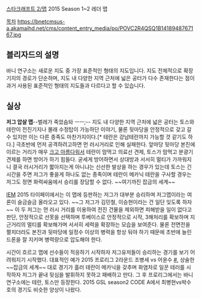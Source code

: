 [[스타크래프트 2/맵]]
2015 Season 1~2 레더 맵

[[목차]]
https://bnetcmsus-a.akamaihd.net/cms/content_entry_media/po/POVC2R4QSQ1B1418948767167.jpg

== 블리자드의 설명 ==
바니 연구소는 새로운 지도 중 가장 표준적인 형태의 지도입니다. 지도 전체적으로 확장 기지의 경로가 단순하며, 지도 내 다양한 지역 근처에 넓은 공터가 다수 존재한다는 점이 과거 사용된 표준적인 형태의 지도들과 다르다고 할 수 있습니다.

== 실상 ==
'''저그 압살 맵'''--벌레가 죽었슴돠 ㅡㅡ;--
지도 내 다양한 지역 근처에 넓은 공터는 토스와 테란이 전진기지나 몰래 수정탑이 가능하단 이야기, 물론 뒷마당을 안정적으로 갖고 갈 수 있지만 이는 다른 종족도 마찬가지이다.[* 테란은 강남테란까지 가능할 것 같기도 하다.] 극초반에 먼저 공격하려고하면 먼 러시거리로 인해 실패한다.
앞마당 뒷마당 본진에 이르는 거리가 매우 [[크고 아름다워]]서 테란이 맘먹고 의료선 견제, 토스가 맘먹고 분광기 견제를 하면 방어가 하기 힘들다.
굳세게 방어하면서 상대방과 서서히 멀티가 가까워지니 결국 러시거리가 짧아지는게 아니냐는 신선한 발상을 하는 경우가 있는데 토스는 긴시간을 주면 저그가 좋을게 하나도 없는 종족이며 테란이 메카닉 테란을 구사할 경우는 저그도 정면 화력싸움에서 승리를 장담할 수 없다. ~~여기까진 잡금의 세계~~

[[IEM]] 2015 타이페이에서는 이 맵에 등판하는 저그가 대부분 승리하며 저그맵이라는 여론이 슬금슬금 올라오고 있다. ~~그 저그가 김민철, 이승현이라는 건 일단 잊도록 하자~~ 이 두 저그는 먼 러시 거리를 이용하여 전진 건물을 제외하면 피해받을 일이 없다고 판단, 안정적으로 선못을 선택하며 투베이스로 안정적으로 시작, 3해처리를 확보하며 지근거리의 멀티를 확보해가며 서서히 세력을 확장하는 모습을 보여준다. 물론 전면전을 펼치더라도 본진과 뒷마당에 일정수 이상의 병력을 항상 둬야 하기 때문에 초반에 늘린 드론을 잘 지키며 병력량으로 압도해야 한다.

시간이 흐르고 맵에 선수들이 적응하기 시작하자 저그유저들이 승리하는 경기를 보기 어려워지기 시작했다. 대표적인 예가 2015 프로리그 2라운드 조병세 vs 어윤수 [https://www.youtube.com/watch?v=MFKDJZjLI5o #], 상술한 ~~잡금의 세계~~ 대로 경기가 흘러 테란이 메카닉을 갖추며 화염차로 일꾼 테러를 시작하자 저그가 끝내 뒷심을 발휘하지 못하고 패배하고 만다. 그 후 프로리그에서는 바니 연구소에는 테란, 토스만 등장한다. 2015 GSL season2 CODE A에서 최병현vs박수호의 경기도 비슷한 양상이 나왔다.
